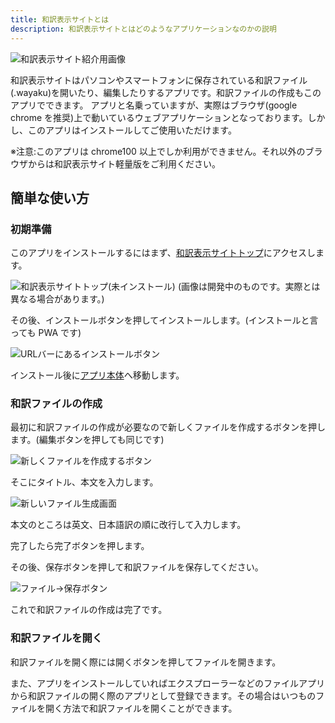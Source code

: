 ```yaml
---
title: 和訳表示サイトとは
description: 和訳表示サイトとはどのようなアプリケーションなのかの説明
---
```


![和訳表示サイト紹介用画像](../img/view-english.webp)

和訳表示サイトはパソコンやスマートフォンに保存されている和訳ファイル(.wayaku)を開いたり、編集したりするアプリです。和訳ファイルの作成もこのアプリでできます。
アプリと名乗っていますが、実際はブラウザ(google chrome を推奨)上で動いているウェブアプリケーションとなっております。しかし、このアプリはインストールしてご使用いただけます。

※注意:このアプリは chrome100 以上でしか利用ができません。それ以外のブラウザからは和訳表示サイト軽量版をご利用ください。

## 簡単な使い方

### 初期準備

このアプリをインストールするにはまず、[和訳表示サイトトップ](../)にアクセスします。

![和訳表示サイトトップ(未インストール)](./img/wayaku-home.png)
(画像は開発中のものです。実際とは異なる場合があります。)

その後、インストールボタンを押してインストールします。(インストールと言っても PWA です)

![URLバーにあるインストールボタン](./img/install-button.webp)

インストール後に[アプリ本体](../../app)へ移動します。

### 和訳ファイルの作成

最初に和訳ファイルの作成が必要なので新しくファイルを作成するボタンを押します。(編集ボタンを押しても同じです)

![新しくファイルを作成するボタン](./img/create-file-button.webp)

そこにタイトル、本文を入力します。

![新しいファイル生成画面](./img/edit-page.webp)

本文のところは英文、日本語訳の順に改行して入力します。

完了したら完了ボタンを押します。

その後、保存ボタンを押して和訳ファイルを保存してください。

![ファイル→保存ボタン](./img/save-button.webp)


これで和訳ファイルの作成は完了です。

### 和訳ファイルを開く

和訳ファイルを開く際には開くボタンを押してファイルを開きます。

また、アプリをインストールしていればエクスプローラーなどのファイルアプリから和訳ファイルの開く際のアプリとして登録できます。その場合はいつものファイルを開く方法で和訳ファイルを開くことができます。
